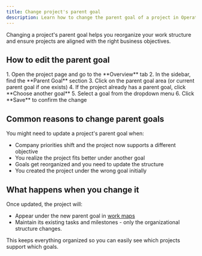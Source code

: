 ```yaml
---
title: Change project's parent goal
description: Learn how to change the parent goal of a project in Operately.
---
```



Changing a project's parent goal helps you reorganize your work structure and ensure projects are aligned with the right business objectives.

## How to edit the parent goal

<Steps>
1. Open the project page and go to the **Overview** tab
2. In the sidebar, find the **Parent Goal** section
3. Click on the parent goal area (or current parent goal if one exists)
4. If the project already has a parent goal, click **Choose another goal**
5. Select a goal from the dropdown menu
6. Click **Save** to confirm the change
</Steps>

## Common reasons to change parent goals

You might need to update a project's parent goal when:

- Company priorities shift and the project now supports a different objective
- You realize the project fits better under another goal
- Goals get reorganized and you need to update the structure
- You created the project under the wrong goal initially

## What happens when you change it

Once updated, the project will:

- Appear under the new parent goal in [work maps](/help/work-map-overview)
- Maintain its existing tasks and milestones - only the organizational structure changes.

This keeps everything organized so you can easily see which projects support which goals.